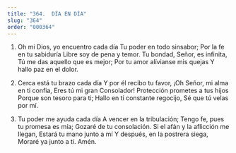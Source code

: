 ```yaml
---
title: "364.  DÍA EN DÍA"
slug: "364"
order: "000364"
---
```

1. Oh mi Dios, yo encuentro cada día Tu poder en todo sinsabor;
Por la fe en tu sabiduría Libre soy de pena y temor.
Tu bondad, Señor, es infinita,
Tú me das aquello que es mejor; Por tu amor alívianse mis quejas Y hallo paz en el dolor.

2. Cerca está tu brazo cada día Y por él recibo tu favor,
¡Oh Señor, mi alma en ti confia, Eres tú mi gran Consolador!
Protección prometes a tus hijos Porque son tesoro para ti;
Hallo en ti constante regocijo, Sé que tú velas por mí.

3. Tu poder me ayuda cada día A vencer en la tribulación;
Tengo fe, pues tu promesa es mía; Gozaré de tu consolación.
Si el afán y la aflicción me llegan, Estará tu mano junto a mí
Y después, en la postrera siega, Moraré ya junto a ti. Amén.